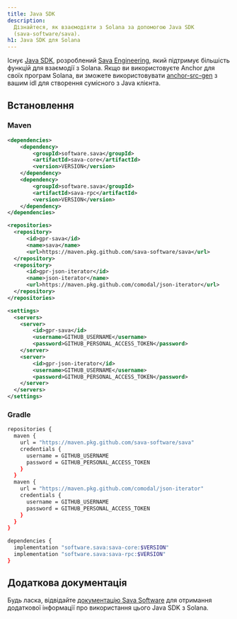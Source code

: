 ```yaml
---
title: Java SDK
description:
  Дізнайтеся, як взаємодіяти з Solana за допомогою Java SDK
  (sava-software/sava).
h1: Java SDK для Solana
---
```


Існує [Java SDK](https://sava.software/welcome), розроблений
[Sava Engineering](https://sava.engineering/), який підтримує більшість функцій
для взаємодії з Solana. Якщо ви використовуєте Anchor для своїх програм Solana,
ви зможете використовувати
[anchor-src-gen](https://sava.software/utilities/anchor-src-gen) з вашим idl для
створення сумісного з Java клієнта.

## Встановлення

### Maven

```xml title="pom.xml"
<dependencies>
    <dependency>
        <groupId>software.sava</groupId>
        <artifactId>sava-core</artifactId>
        <version>VERSION</version>
    </dependency>
    <dependency>
        <groupId>software.sava</groupId>
        <artifactId>sava-rpc</artifactId>
        <version>VERSION</version>
    </dependency>
</dependencies>

<repositories>
  <repository>
      <id>gpr-sava</id>
      <name>sava</name>
      <url>https://maven.pkg.github.com/sava-software/sava</url>
  </repository>
  <repository>
      <id>gpr-json-iterator</id>
      <name>json-iterator</name>
      <url>https://maven.pkg.github.com/comodal/json-iterator</url>
  </repository>
</repositories>
```

```xml title="settings.xml"
<settings>
  <servers>
    <server>
        <id>gpr-sava</id>
        <username>GITHUB_USERNAME</username>
        <password>GITHUB_PERSONAL_ACCESS_TOKEN</password>
    </server>
    <server>
        <id>gpr-json-iterator</id>
        <username>GITHUB_USERNAME</username>
        <password>GITHUB_PERSONAL_ACCESS_TOKEN</password>
    </server>
  </servers>
</settings>
```

### Gradle

```bash title="build.gradle"
repositories {
  maven {
    url = "https://maven.pkg.github.com/sava-software/sava"
    credentials {
      username = GITHUB_USERNAME
      password = GITHUB_PERSONAL_ACCESS_TOKEN
    }
  }
  maven {
    url = "https://maven.pkg.github.com/comodal/json-iterator"
    credentials {
      username = GITHUB_USERNAME
      password = GITHUB_PERSONAL_ACCESS_TOKEN
    }
  }
}

dependencies {
  implementation "software.sava:sava-core:$VERSION"
  implementation "software.sava:sava-rpc:$VERSION"
}
```

## Додаткова документація

Будь ласка, відвідайте
[документацію Sava Software](https://sava.software/welcome) для отримання
додаткової інформації про використання цього Java SDK з Solana.
